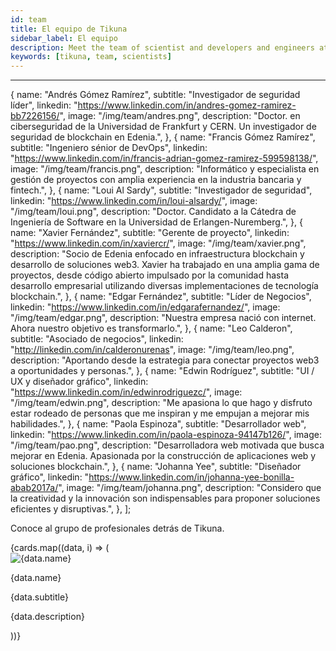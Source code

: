 ```yaml
---
id: team
title: El equipo de Tikuna
sidebar_label: El equipo
description: Meet the team of scientist and developers and engineers at Tikuna
keywords: [tikuna, team, scientists]
---
```


---


  {
    name: "Andrés Gómez Ramírez",
    subtitle: "Investigador de seguridad líder",
    linkedin: "https://www.linkedin.com/in/andres-gomez-ramirez-bb7226156/",
    image: "/img/team/andres.png",
    description:
      "Doctor. en ciberseguridad de la Universidad de Frankfurt y CERN. Un investigador de seguridad de blockchain en Edenia.",
  },
  {
    name: "Francis Gómez Ramírez",
    subtitle: "Ingeniero sénior de DevOps",
    linkedin:
      "https://www.linkedin.com/in/francis-adrian-gomez-ramirez-599598138/",
    image: "/img/team/francis.png",
    description:
      "Informático y especialista en gestión de proyectos con amplia experiencia en la industria bancaria y fintech.",
  },
  {
    name: "Loui Al Sardy",
    subtitle: "Investigador de seguridad",
    linkedin: "https://www.linkedin.com/in/loui-alsardy/",
    image: "/img/team/loui.png",
    description:
      "Doctor. Candidato a la Cátedra de Ingeniería de Software en la Universidad de Erlangen-Nuremberg.",
  },
  {
    name: "Xavier Fernández",
    subtitle: "Gerente de proyecto",
    linkedin: "https://www.linkedin.com/in/xaviercr/",
    image: "/img/team/xavier.png",
    description:
      "Socio de Edenia enfocado en infraestructura blockchain y desarrollo de soluciones web3. Xavier ha trabajado en una amplia gama de proyectos, desde código abierto impulsado por la comunidad hasta desarrollo empresarial utilizando diversas implementaciones de tecnología blockchain.",
  },
  {
    name: "Edgar Fernández",
    subtitle: "Líder de Negocios",
    linkedin: "https://www.linkedin.com/in/edgarafernandez/",
    image: "/img/team/edgar.png",
    description:
      "Nuestra empresa nació con internet. Ahora nuestro objetivo es transformarlo.",
  },
  {
    name: "Leo Calderon",
    subtitle: "Asociado de negocios",
    linkedin: "http://linkedin.com/in/calderonurenas",
    image: "/img/team/leo.png",
    description:
      "Aportando desde la estrategia para conectar proyectos web3 a oportunidades y personas.",
  },
  {
    name: "Edwin Rodríguez",
    subtitle: "UI / UX y diseñador gráfico",
    linkedin: "https://www.linkedin.com/in/edwinrodriguezc/",
    image: "/img/team/edwin.png",
    description:
      "Me apasiona lo que hago y disfruto estar rodeado de personas que me inspiran y me empujan a mejorar mis habilidades.",
  },
  {
    name: "Paola Espinoza",
    subtitle: "Desarrollador web",
    linkedin: "https://www.linkedin.com/in/paola-espinoza-94147b126/",
    image: "/img/team/pao.png",
    description:
      "Desarrolladora web motivada que busca mejorar en Edenia. Apasionada por la construcción de aplicaciones web y soluciones blockchain.",
  },
  {
    name: "Johanna Yee",
    subtitle: "Diseñador gráfico",
    linkedin: "https://www.linkedin.com/in/johanna-yee-bonilla-abab2017a/",
    image: "/img/team/johanna.png",
    description:
      "Considero que la creatividad y la innovación son indispensables para proponer soluciones eficientes y disruptivas.",
  },
];

Conoce al grupo de profesionales detrás de Tikuna.

<div className="cardsContainer">
  {cards.map((data, i) => (
    <div className="cardWrapper">
      <div className="cardHeader">
        <img
          src={useBaseUrl(data.image)}
          alt={data.name}
          className="cardImage"
        />
      </div>
      <div className="cardBody">
        <p className="title">{data.name}</p>
        <p className="subtitle">{data.subtitle}</p>
        <p className="description">{data.description}</p>
        <a href={data.href}>
          <div className="linkedin"></div>
        </a>
      </div>
    </div>
  ))}
</div>
